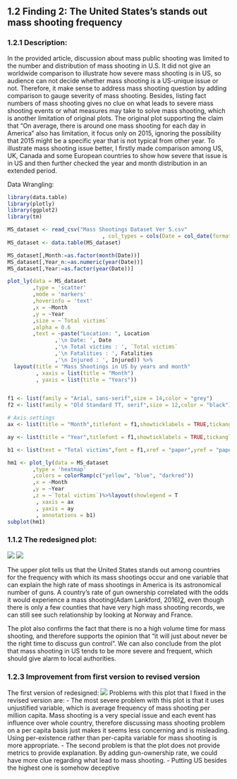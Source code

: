 ## 1.2 Finding 2: The United States’s stands out mass shooting frequency
### 1.2.1 Description:
In the provided article, discussion about mass public shooting was limited to the number and distribution of mass shooting in U.S. It did not give an worldwide comparison to illustrate how severe mass shooting is in US, so audience can not decide whether mass shooting is a US-unique issue or not. Therefore, it make sense to address mass shooting question by adding comparison to gauge severity of mass shooting. Besides, listing fact numbers of mass shooting gives no clue on what leads to severe mass shooting events or what measures may take to solve mass shooting, which is another limitation of original plots. The original plot supporting the claim that “On average, there is around one mass shooting for each day in America” also has limitation, it focus only on 2015, ignoring the possibility that 2015 might be a specific year that is not typical from other year.
To illustrate mass shooting issue better, I firstly made comparison among US, UK, Canada and some European countries to show how severe that issue is in US and then further checked the year and month distribution in an extended period.

Data Wrangling:
```r
library(data.table)
library(plotly)
library(ggplot2)
library(tm)

MS_dataset <- read_csv("Mass Shootings Dataset Ver 5.csv"
                              , col_types = cols(Date = col_date(format = "%m/%d/%Y")))
MS_dataset <- data.table(MS_dataset)

MS_dataset[,Month:=as.factor(month(Date))]
MS_dataset[,Year_n:=as.numeric(year(Date))]
MS_dataset[,Year:=as.factor(year(Date))]

plot_ly(data = MS_dataset
        ,type = 'scatter'
        ,mode = 'markers' 
        ,hoverinfo = 'text'
        ,x = ~Month
        ,y = ~Year
        ,size = ~`Total victims`
        ,alpha = 0.6
        ,text = ~paste("Location: ", Location
               ,'\n Date: ', Date 
               ,'\n Total victims : ', `Total victims` 
               ,'\n Fatalities : ', Fatalities
               ,'\n Injured : ', Injured)) %>% 
  layout(title = "Mass Shootings in US by years and month"
         , xaxis = list(title = "Month")
         , yaxis = list(title = "Years"))


f1 <- list(family = "Arial, sans-serif",size = 14,color = "grey")
f2 <- list(family = "Old Standard TT, serif",size = 12,color = "black")

# Axis settings
ax <- list(title = "Month",titlefont = f1,showticklabels = TRUE,tickangle = 0,tickfont = f2,exponentformat = "E")

ay <- list(title = "Year",titlefont = f1,showticklabels = TRUE,tickangle = 0,tickfont = f2,exponentformat = "E")

b1 <- list(text = "Total victims",font = f1,xref = "paper",yref = "paper",yanchor = "bottom",xanchor = "center",align = "center",x = 0.5,y = 1,showarrow = FALSE)

hm1 <- plot_ly(data = MS_dataset
        ,type = 'heatmap'
        ,colors = colorRamp(c("yellow", "blue", "darkred"))
        ,x = ~Month
        ,y = ~Year
        ,z = ~`Total victims`)%>%layout(showlegend = T
         , xaxis = ax
         , yaxis = ay
         , annotations = b1)
subplot(hm1)
```
### 1.1.2 The redesigned plot:
![](revised-finding-2.png)
![](revised-finding-2-2.png)

The upper plot tells us that the United States stands out among countries for the frequency with which its mass shootings occur and one variable that can explain the high rate of mass shootings in America is its astronomical number of guns. A country’s rate of gun ownership correlated with the odds it would experience a mass shooting(Adam Lankford, 2016)[2](https://www.ncbi.nlm.nih.gov/pubmed/26822013), even though there is only a few counties that have very high mass shooting records, we can still see such relationship by looking at Norway and France.

The plot also confirms the fact that there is no a high volume time for mass shooting, and therefore supports the opinion that “it will just about never be the right time to discuss gun control”. We can also conclude from the plot that mass shooting in US tends to be more severe and frequent, which should give alarm to local authorities.

### 1.2.3 Improvement from first version to revised version
The first version of redesigned:
![](1st-finding-2.png)
Problems with this plot that I fixed in the revised version are:
- The most severe problem with this plot is that it uses unjustified variable, which is average frequency of mass shooting per million capita. Mass shooting is a very special issue and each event has influence over whole country, therefore  discussing mass shooting problem on a per capita basis just makes it seems less concerning and is misleading. Using per-existence rather than per-capita variable for mass shooting is more appropriate.
- The second problem is that the plot does not provide metrics to provide explanation. By adding gun-ownership rate, we could have more clue regarding what lead to mass shooting.
- Putting US besides the highest one is somehow deceptive


